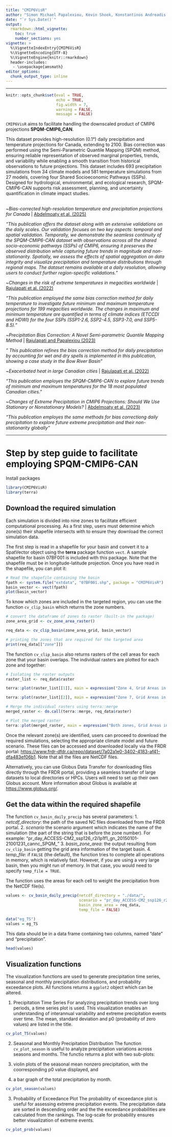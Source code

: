 ```yaml
---
title: "CMIP6VisR"
author: "Simon Michael Papalexiou, Kevin Shook, Konstantinos Andreadis, Heba Abdelmoaty"
date: "`r Sys.Date()`"
output: 
  rmarkdown::html_vignette:
    toc: true
    number_sections: yes
vignette: >
  %\VignetteIndexEntry{CMIP6VisR}
  %\VignetteEncoding{UTF-8}
  %\VignetteEngine{knitr::rmarkdown}
  header-includes:
   - \usepackage{amsmath}
editor_options: 
  chunk_output_type: inline
---
```


***

```r
knitr::opts_chunk$set(eval = TRUE,
                      echo = TRUE,
                      fig.width = 7, 
                      warning = FALSE,
                      message = FALSE)
```

`CMIP6VisR` aims to facilitate handling the downscaled product of CMIP6 projections **SPQM-CMIP6_CAN**. 

This dataset provides high-resolution (0.1°) daily precipitation and temperature projections for Canada, extending to 2100. Bias correction was performed using the Semi-Parametric Quantile Mapping (SPQM) method, ensuring reliable representation of observed marginal properties, trends, and variability while enabling a smooth transition from historical observations to future projections. This dataset includes 693 precipitation simulations from 34 climate models and 581 temperature simulations from 27 models, covering four Shared Socioeconomic Pathways (SSPs). Designed for hydrological, environmental, and ecological research, SPQM-CMIP6-CAN supports risk assessment, planning, and uncertainty quantification in climate impact studies.


<br>
~_Bias-corrected high-resolution temperature and precipitation projections for Canada_ | [Abdelmoaty et al. (2025)](https://www.nature.com/articles/s41597-025-04396-z?)

_"This publication offers the dataset along with an extensive validations on the daily scales. Our validation focuses on two key aspects: temporal and spatial validation. Temporally, we demonstrate the seamless continuity of the SPQM-CMIP6-CAN dataset with observations across all the shared socio-economic pathways (SSPs) of CMIP6, ensuring it preserves the observed distribution while capturing future trends in magnitude and non-stationarity. Spatially, we assess the effects of spatial aggregation on data integrity and visualize precipitation and temperature distributions through regional maps. The dataset remains available at a daily resolution, allowing users to conduct further region-specific validations."_

~_Changes in the risk of extreme temperatures in megacities worldwide_ | [Rajulapati et al. (2022)](https://doi.org/10.1016/j.crm.2022.100433)

_"This publication employed the same bias correction method for daily temperature to investigate future minimum and maximum temperature projections for 199 megacities worldwide. The changes in maximum and minimum temperature are quantified in terms of climate indices (ETCCDI and HDWI) for the four SSPs (SSP1-2.6, SSP2-4.5, SSP3-7.0, and SSP5-8.5)."_

~_Precipitation Bias Correction: A Novel Semi-parametric
Quantile Mapping Method_ | [Rajulapati and Papalexiou (2023)](https://doi.org/10.1029/2023EA002823)

_" This publication refines the bias correction method for daily precipitation by accounting for wet and dry spells is implemented in this publication, showing a case study in the Bow River Basin"_

~_Exacerbated heat in large Canadian cities_ | [Rajulapati et al. (2022)](https://doi.org/10.1016/j.uclim.2022.101097)


_"This publication employes the SPQM-CMIP6-CAN to explore future trends of minimum and maximum temperatures for the 18 most populated Canadian cities."_

~_Changes of Extreme Precipitation in CMIP6 Projections: Should We Use Stationary or Nonstationary Models?_ | [Abdelmoaty et al. (2023)](https://doi.org/10.1175/JCLI-D-22-0467.1)


_"This publication employes the same methods for bias correctiong daily precipitation to explore future extreme precipitation and their non-stationarity globally"_

***
# Step by step guide to facilitate employing SPQM-CMIP6-CAN {#section_1}

Install packages 
```r
library(CMIP6VisR)
library(terra)
```


## Download the required simulation

Each simulation is divided into nine zones to facilitate efficient computational processing. As a first step, users must determine which zone(s) their shapefile intersects with to ensure they download the correct simulation data.

The first step is read in a shapefile for your basin and convert it to a SpatVector object
using the **terra** package function `vect`. A sample shapefile for basin 07BF001
is included with this package. Note that the shapefile must be in longitude-latitude projection. Once you have read in the shapefile, you can plot it:

```r
# Read the shapefile containing the basin
fpath <- system.file("extdata", "07BF001.shp", package = "CMIP6VisR")
basin_vector <- vect(fpath)
plot(basin_vector)
```

To know which zones are included in the targeted region, you can use the function
`cv_clip_basin` which returns the zone numbers.

```r
# convert the dataframe of zones to raster (built-in the package)
zone_area_grid <- cv_zone_area_raster() 

req_data <- cv_clip_basin(zone_area_grid, basin_vector)

# printing the zones that are required for the targeted area
print(req_data[["zone"]])
```



The function `cv_clip_basin` also returns rasters of the cell areas for each zone
that your basin overlaps. The individual rasters are plotted for each zone
and together:

```r
# Isolating the raster outputs
raster_list <- req_data$raster

terra::plot(raster_list[[1]], main = expression("Zone 4, Grid Areas in " ~ km^2))

terra::plot(raster_list[[2]], main = expression("Zone 7, Grid Areas in " ~ km^2))

# Merge the individual rasters using terra::merge
merged_raster <- do.call(terra::merge, req_data$raster)

# Plot the merged raster
terra::plot(merged_raster, main = expression("Both zones, Grid Areas in " ~ km^2))

```


Once the relevant zone(s) are identified, users can proceed to download the required simulations, selecting the appropriate climate model and future scenario. These files can be accessed and downloaded locally via the FRDR portal: <https://www.frdr-dfdr.ca/repo/dataset/7a02a1e0-3402-4183-af41-dfa483ef06b1>. Note that all the files
are NetCDF files. 

Alternatively, you can use Globus Data Transfer for downloading files directly through the FRDR portal, providing a seamless transfer of large datasets to local directories or HPCs. Users will need to set up their own Globus account. More information about Globus is available at <https://www.globus.org/>.


## Get the data within the required shapefile

The function `cv_basin_daily_precip` has several parameters:
1. *netcdf_directory*: the path of the saved NC files downloaded from the FRDR portal.
2. *scenario* the scenario argument which indicates the name of the simulation (the part of the string that is before the zone number). For example: "pr_day_ACCESS-CM2_ssp126_r2i1p1f1_gn_20150101-21001231_cannc_SPQM_"
3. *basin_zone_area*: the output resulting from `cv_clip_basin` getting the grid area information of the target basin. 
4. *temp_file*: if `FALSE` (the default), the function tries to complete all operations in memory, 
which is relatively fast. However, if you are using a very large basin, then you might run of memory. In that case, you would need to specify `temp_file = TRUE`.

The function uses the areas for each cell to weight the precipitation from the NetCDF file(s).

```r
values <- cv_basin_daily_precip(netcdf_directory = "./data/",
                                scenario = "pr_day_ACCESS-CM2_ssp126_r2i1p1f1_gn_20150101-21001231_cannc_SPQM_",
                                basin_zone_area = req_data,
                                temp_file = FALSE)
```


```r
data("eg_TS")
values = eg_TS
```

This data should be in a data frame containing two columns, named "date" and "precipitation".

```r
head(values)
```


## Visualization functions

The visualization functions are used to generate precipitation time series, seasonal and monthly precipitation distributions, and probability exceedance plots. All functions returns a `ggplot2` object which can be altered.


1. Precipitation Time Series
For analyzing precipitation trends over long periods, a time series plot is used. This visualization enables an understanding of interannual variability and extreme precipitation events over time. The mean, standard deviation and p0 (probability of zero values) are
listed in the title. 

```r
cv_plot_TS(values)
```

2. Seasonal and Monthly Precipitation Distribution
The function `cv_plot_season` is useful to analyze precipitation variations across seasons and months. The functio returns a plot with two sub-plots:

1. violin plots of the seasonal mean nonzero precipitation, with the coorresponding p0 value displayed, and
2. a bar graph of the total precipitation by month.

```r
cv_plot_season(values)
```


3. Probability of Exceedance Plot
The probability of exceedance plot is useful for assessing extreme precipitation events. The precipitation data are sorted in descending order and the the exceedance probabilities
are calculated from the rankings. The log-scale for probability ensures better visualization of extreme events.

```r
cv_plot_prob(values)
```


